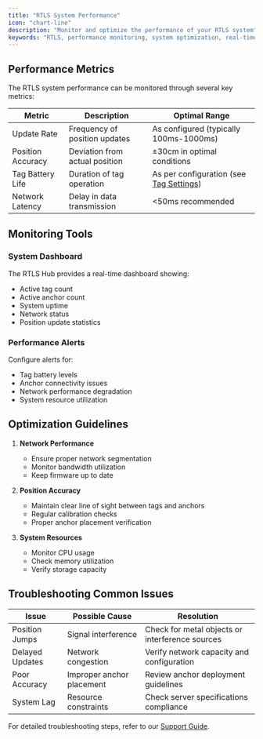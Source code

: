```yaml
---
title: "RTLS System Performance"
icon: "chart-line"
description: "Monitor and optimize the performance of your RTLS system"
keywords: "RTLS, performance monitoring, system optimization, real-time location, tracking performance"
---
```


## Performance Metrics

The RTLS system performance can be monitored through several key metrics:

| Metric            | Description                    | Optimal Range                                                                                  |
| ----------------- | ------------------------------ | ---------------------------------------------------------------------------------------------- |
| Update Rate       | Frequency of position updates  | As configured (typically 100ms-1000ms)                                                         |
| Position Accuracy | Deviation from actual position | ±30cm in optimal conditions                                                                    |
| Tag Battery Life  | Duration of tag operation      | As per configuration (see [Tag Settings](/projectexecution/tagconfigurationrules/tagsettings)) |
| Network Latency   | Delay in data transmission     | \<50ms recommended                                                                             |

## Monitoring Tools

### System Dashboard

The RTLS Hub provides a real-time dashboard showing:

* Active tag count
* Active anchor count
* System uptime
* Network status
* Position update statistics

### Performance Alerts

Configure alerts for:

* Tag battery levels
* Anchor connectivity issues
* Network performance degradation
* System resource utilization

## Optimization Guidelines

1. **Network Performance**
   * Ensure proper network segmentation
   * Monitor bandwidth utilization
   * Keep firmware up to date

2. **Position Accuracy**
   * Maintain clear line of sight between tags and anchors
   * Regular calibration checks
   * Proper anchor placement verification

3. **System Resources**
   * Monitor CPU usage
   * Check memory utilization
   * Verify storage capacity

## Troubleshooting Common Issues

| Issue           | Possible Cause            | Resolution                                      |
| --------------- | ------------------------- | ----------------------------------------------- |
| Position Jumps  | Signal interference       | Check for metal objects or interference sources |
| Delayed Updates | Network congestion        | Verify network capacity and configuration       |
| Poor Accuracy   | Improper anchor placement | Review anchor deployment guidelines             |
| System Lag      | Resource constraints      | Check server specifications compliance          |

For detailed troubleshooting steps, refer to our [Support Guide](/projectexecution/troubleshooting/raisesupportticket).
